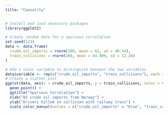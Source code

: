 ```yaml
---
title: "Causality"
---
```


```r
# Install and load necessary packages
library(ggplot2)

# Create random data for a spurious correlation
set.seed(123)
data <- data.frame(
  crude_oil_imports = rnorm(100, mean = 62, sd = 40.54),
  train_collisions = rnorm(100, mean = 64.909, sd = 12.26)
)

# Add a color variable to distinguish between the two variables
data$variable <- rep(c("crude_oil_imports", "train_collisions"), each = 50)
# Create a scatter plot
ggplot(data, aes(x = crude_oil_imports, y = train_collisions, color = variable)) +
  geom_point() +
  ggtitle("Spurious Correlation") +
  xlab("US crude oil imports from Norway") +
  ylab("Drivers killed in collision with railway train") +
  scale_color_manual(values = c("crude_oil_imports" = "blue", "train_collisions" = "red"))

```

